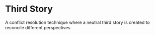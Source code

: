 # Third Story

A conflict resolution technique where a neutral third story is created to reconcile different perspectives.